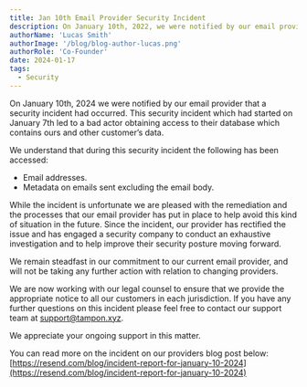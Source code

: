 ```yaml
---
title: Jan 10th Email Provider Security Incident
description: On January 10th, 2022, we were notified by our email provider that they had experienced a security incident.
authorName: 'Lucas Smith'
authorImage: '/blog/blog-author-lucas.png'
authorRole: 'Co-Founder'
date: 2024-01-17
tags:
  - Security
---
```


On January 10th, 2024 we were notified by our email provider that a security incident had occurred. This security incident which had started on January 7th led to a bad actor obtaining access to their database which contains ours and other customer’s data.

We understand that during this security incident the following has been accessed:

- Email addresses.
- Metadata on emails sent excluding the email body.

While the incident is unfortunate we are pleased with the remediation and the processes that our email provider has put in place to help avoid this kind of situation in the future. Since the incident, our provider has rectified the issue and has engaged a security company to conduct an exhaustive investigation and to help improve their security posture moving forward.

We remain steadfast in our commitment to our current email provider, and will not be taking any further action with relation to changing providers.

We are now working with our legal counsel to ensure that we provide the appropriate notice to all our customers in each jurisdiction. If you have any further questions on this incident please feel free to contact our support team at [support@tampon.xyz](mailto:support@tampon.xyz).

We appreciate your ongoing support in this matter.

You can read more on the incident on our providers blog post below:
[https://resend.com/blog/incident-report-for-january-10-2024](https://resend.com/blog/incident-report-for-january-10-2024)

